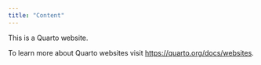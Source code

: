 ```yaml
---
title: "Content"
---
```


This is a Quarto website.

To learn more about Quarto websites visit <https://quarto.org/docs/websites>.
